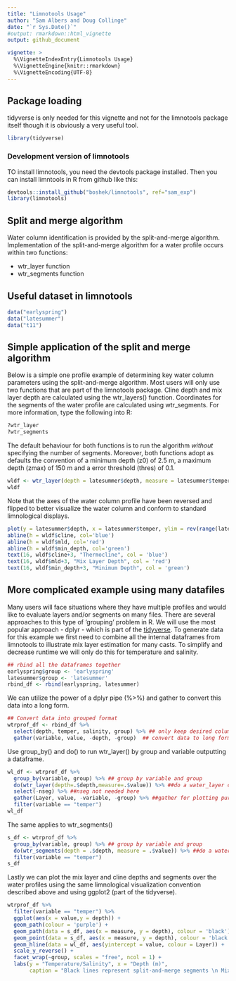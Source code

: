 ```yaml
---
title: "Limnotools Usage"
author: "Sam Albers and Doug Collinge"
date: "`r Sys.Date()`"
#output: rmarkdown::html_vignette
output: github_document

vignette: >
  %\VignetteIndexEntry{Limnotools Usage}
  %\VignetteEngine{knitr::rmarkdown}
  %\VignetteEncoding{UTF-8}
---
```


## Package loading
tidyverse is only needed for this vignette and not for the limnotools package itself though it is obviously a very useful tool.
```r
library(tidyverse)
```

### Development version of limnotools
TO install limnotools, you need the devtools package installed. Then you can install limntools in R from github like this:
```r
devtools::install_github("boshek/limnotools", ref="sam_exp")
library(limnotools)
```

## Split and merge algorithm
Water column identification is provided by the split-and-merge algorithm. Implementation of the split-and-merge algorithm for a water profile occurs within two functions:

- wtr_layer function 
- wtr_segments function

## Useful dataset in limnotools 
```r
data("earlyspring")
data("latesummer")
data("t11")
```

## Simple application of the split and merge algorithm
Below is a simple one profile example of determining key water column parameters using the split-and-merge algorithm. Most users will only use two functions that are part of the limnotools package. Cline depth and mix layer depth are calculated using the wtr_layers() function. Coordinates for the segments of the water profile are calculated using wtr_segments. For more information, type the following into R:
```r
?wtr_layer
?wtr_segments
```

The default behaviour for both functions is to run the algorithm *without* specifying the number of segments. Moreover, both functions adopt as defaults the convention of a minimum depth (z0) of 2.5 m, a maximum depth (zmax) of 150 m and a error threshold (thres) of 0.1. 
```r
wldf <- wtr_layer(depth = latesummer$depth, measure = latesummer$temper)
wldf
```

Note that the axes of the water column profile have been reversed and flipped to better visualize the water column and conform to standard limnological displays. 
```r
plot(y = latesummer$depth, x = latesummer$temper, ylim = rev(range(latesummer$depth)))
abline(h = wldf$cline, col='blue')
abline(h = wldf$mld, col='red')
abline(h = wldf$min_depth, col='green')
text(16, wldf$cline+3, "Thermocline", col = 'blue')
text(16, wldf$mld+3, "Mix Layer Depth", col = 'red')
text(16, wldf$min_depth+3, "Minimum Depth", col = 'green')
```

## More complicated example using many datafiles
Many users will face situations where they have multiple profiles and would like to evaluate layers and/or segments on many files. There are several approaches to this type of 'grouping' problem in R. We will use the most popular approach - dplyr - which is part of the [tidyverse](https://CRAN.R-project.org/package=tidyverse). To generate data for this example we first need to combine all the internal dataframes from limnotools to illustrate mix layer estimation for many casts. To simplify and decrease runtime we will only do this for temperature and salinity. 
```r
## rbind all the dataframes together
earlyspring$group <- 'earlyspring'
latesummer$group <- 'latesummer'
rbind_df <- rbind(earlyspring, latesummer)
```

We can utilize the power of a dplyr pipe (%>%) and gather to convert this data into a long form. 
```r
## Convert data into grouped format
wtrprof_df <- rbind_df %>%
  select(depth, temper, salinity, group) %>% ## only keep desired columns
  gather(variable, value, -depth, -group)  ## convert data to long format
```

Use group_by() and do() to run wtr_layer() by group and variable outputting a dataframe.
```r
wl_df <- wtrprof_df %>%  
  group_by(variable, group) %>% ## group by variable and group
  do(wtr_layer(depth=.$depth,measure=.$value)) %>% ##do a water_layer calc
  select(-nseg) %>% ##nseg not needed here
  gather(Layer, value, -variable, -group) %>% ##gather for plotting purposes
  filter(variable == "temper")
wl_df
```

The same applies to wtr_segments()
```r
s_df <- wtrprof_df %>%  
  group_by(variable, group) %>% ## group by variable and group
  do(wtr_segments(depth = .$depth, measure = .$value)) %>% ##do a water_layer calc
  filter(variable == "temper")
s_df
```

Lastly we can plot the mix layer and cline depths and segments over the water profiles using the same limnological visualization convention described above and using ggplot2 (part of the tidyverse). 
```r
wtrprof_df %>%
  filter(variable == "temper") %>%
  ggplot(aes(x = value,y = depth)) +
  geom_path(colour = 'purple') +
  geom_path(data = s_df, aes(x = measure, y = depth), colour = 'black') +
  geom_point(data = s_df, aes(x = measure, y = depth), colour = 'black') +
  geom_hline(data = wl_df, aes(yintercept = value, colour = Layer)) +
  scale_y_reverse() +
  facet_wrap(~group, scales = "free", ncol = 1) +
  labs(y = "Temperature/Salinity", x = "Depth (m)", 
       caption = "Black lines represent split-and-merge segments \n Mix layer depth =mld \n  Thermocline depth=cline")
```


